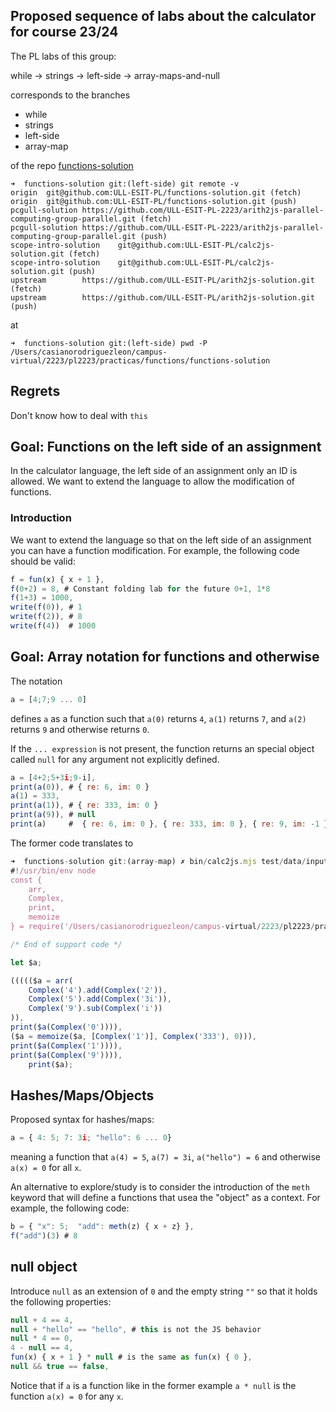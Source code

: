 
##  Proposed sequence of labs about the calculator for course 23/24

The PL labs of this group:

while -> strings -> left-side -> array-maps-and-null 

corresponds to the branches

- while
- strings
- left-side
- array-map


of the repo [functions-solution](https://github.com/ULL-ESIT-PL/functions-solution)

```
➜  functions-solution git:(left-side) git remote -v
origin  git@github.com:ULL-ESIT-PL/functions-solution.git (fetch)
origin  git@github.com:ULL-ESIT-PL/functions-solution.git (push)
pcgull-solution https://github.com/ULL-ESIT-PL-2223/arith2js-parallel-computing-group-parallel.git (fetch)
pcgull-solution https://github.com/ULL-ESIT-PL-2223/arith2js-parallel-computing-group-parallel.git (push)
scope-intro-solution    git@github.com:ULL-ESIT-PL/calc2js-solution.git (fetch)
scope-intro-solution    git@github.com:ULL-ESIT-PL/calc2js-solution.git (push)
upstream        https://github.com/ULL-ESIT-PL/arith2js-solution.git (fetch)
upstream        https://github.com/ULL-ESIT-PL/arith2js-solution.git (push)
```

at

```
➜  functions-solution git:(left-side) pwd -P
/Users/casianorodriguezleon/campus-virtual/2223/pl2223/practicas/functions/functions-solution
```

## Regrets

Don't know how to deal with `this`

## Goal: Functions on the left side of an assignment

In the calculator language, the left side of an assignment only an ID is allowed. We want to extend the language to allow the modification of functions.

### Introduction

We want to extend the language so that on the left side of an assignment you can have a function modification. For example, the following code should be valid:

```js showLineNumbers {2,3} filename="test/data/input/fun.calc"
f = fun(x) { x + 1 },
f(0+2) = 8, # Constant folding lab for the future 0+1, 1*8
f(1+3) = 1000,
write(f(0)), # 1
write(f(2)), # 8
write(f(4))  # 1000
```



## Goal: Array notation for functions and otherwise

The notation

```js
a = [4;7;9 ... 0]
```

defines `a` as a function such that `a(0)` returns `4`, `a(1)` returns `7`, and `a(2)` returns `9` and otherwise 
returns `0`.

If the `... expression` is not present, the function returns an special object called 
`null` for any argument not explicitly defined.

```js showLineNumbers filename: test/data/input/arr.calc 
a = [4+2;5+3i;9-i],
print(a(0)), # { re: 6, im: 0 }
a(1) = 333,  
print(a(1)), # { re: 333, im: 0 }
print(a(9)), # null
print(a)     #  { re: 6, im: 0 }, { re: 333, im: 0 }, { re: 9, im: -1 } ]
```

The former code translates to

```js showLineNumbers filename: test/data/expectedjs/arr.js {14-18}
➜  functions-solution git:(array-map) ✗ bin/calc2js.mjs test/data/input/arr.calc | npx prettier --parser babel
#!/usr/bin/env node
const {
    arr,
    Complex,
    print,
    memoize
} = require('/Users/casianorodriguezleon/campus-virtual/2223/pl2223/practicas/functions/functions-solution/src/support-lib.js');

/* End of support code */

let $a;

((((($a = arr(
    Complex('4').add(Complex('2')),
    Complex('5').add(Complex('3i')),
    Complex('9').sub(Complex('i'))
)),
print($a(Complex('0')))),
($a = memoize($a, [Complex('1')], Complex('333'), 0))),
print($a(Complex('1')))),
print($a(Complex('9')))),
    print($a);
```

## Hashes/Maps/Objects

Proposed syntax for hashes/maps:

```js
a = { 4: 5; 7: 3i; "hello": 6 ... 0}
```

meaning a function that `a(4) = 5`, `a(7) = 3i`, `a("hello") = 6` and otherwise `a(x) = 0` for all `x`.

An alternative to explore/study is to consider the introduction of the `meth` keyword that will define a functions that usea the "object" as a context. For example, the following code:

```js
b = { "x": 5;  "add": meth(z) { x + z} },
f("add")(3) # 8
```

## null object 

Introduce `null` as an extension of `0` and the empty string `""` so that it holds the following properties:

```js
null + 4 == 4,
null + "hello" == "hello", # this is not the JS behavior
null * 4 == 0,
4 - null == 4,
fun(x) { x + 1 } * null # is the same as fun(x) { 0 },
null && true == false,
```

Notice that if `a` is a function like in the former example `a * null` is the function `a(x) = 0` for any `x`.